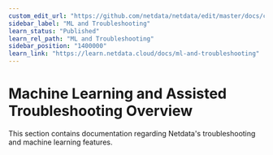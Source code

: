 ```yaml
---
custom_edit_url: "https://github.com/netdata/netdata/edit/master/docs/category-overview-pages/machine-learning-and-assisted-troubleshooting.md"
sidebar_label: "ML and Troubleshooting"
learn_status: "Published"
learn_rel_path: "ML and Troubleshooting"
sidebar_position: "1400000"
learn_link: "https://learn.netdata.cloud/docs/ml-and-troubleshooting"
---
```


# Machine Learning and Assisted Troubleshooting Overview

This section contains documentation regarding Netdata's troubleshooting and machine learning features.
